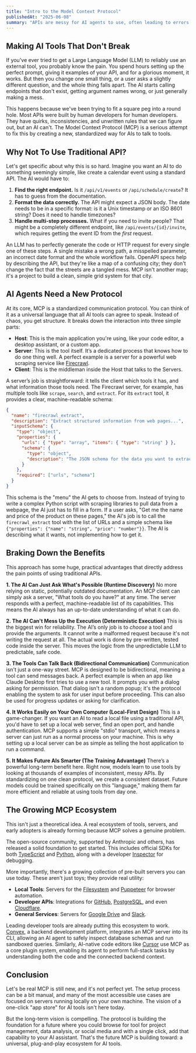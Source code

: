 ```yaml
---
title: "Intro to the Model Context Protocol"
publishedAt: "2025-06-08"
summary: "APIs are messy for AI agents to use, often leading to errors. The Model Context Protocol (MCP) is a new standard designed to fix this by creating a reliable way for AIs to use tools. Here’s a simple breakdown of what it is, why it matters, and how it works."
---
```


## Making AI Tools That Don't Break

If you've ever tried to get a Large Language Model (LLM) to reliably use an external tool, you probably know the pain. You spend hours setting up the perfect prompt, giving it examples of your API, and for a glorious moment, it works. But then you change one small thing, or a user asks a slightly different question, and the whole thing falls apart. The AI starts calling endpoints that don't exist, getting argument names wrong, or just generally making a mess.

This happens because we've been trying to fit a square peg into a round hole. Most APIs were built by human developers for human developers. They have quirks, inconsistencies, and unwritten rules that we can figure out, but an AI can't. The Model Context Protocol (MCP) is a serious attempt to fix this by creating a new, standardized way for AIs to talk to tools.

## Why Not To Use Traditional API?

Let's get specific about why this is so hard. Imagine you want an AI to do something seemingly simple, like create a calendar event using a standard API. The AI would have to:

1.  **Find the right endpoint.** Is it `/api/v1/events` or `/api/schedule/create`? It has to guess from the documentation.
2.  **Format the data correctly.** The API might expect a JSON body. The date needs to be in a specific format: is it a Unix timestamp or an ISO 8601 string? Does it need to handle timezones?
3.  **Handle multi-step processes.** What if you need to invite people? That might be a completely different endpoint, like `/api/events/{id}/invite`, which requires getting the event ID from the _first_ request.

An LLM has to perfectly generate the code or HTTP request for every single one of these steps. A single mistake a wrong path, a misspelled parameter, an incorrect date format and the whole workflow fails. OpenAPI specs help by describing the API, but they're like a map of a confusing city; they don't change the fact that the streets are a tangled mess. MCP isn't another map; it's a project to build a clean, simple grid system for that city.

## AI Agents Need a New Protocol

At its core, MCP is a standardized communication protocol. You can think of it as a universal language that all AI tools can agree to speak. Instead of chaos, you get structure. It breaks down the interaction into three simple parts:

- **Host**: This is the main application you're using, like your code editor, a desktop assistant, or a custom app.
- **Server**: This is the tool itself. It’s a dedicated process that knows how to do one thing well. A perfect example is a server for a powerful web scraping service like [Firecrawl](https://github.com/mendableai/firecrawl-mcp-server).
- **Client**: This is the middleman inside the Host that talks to the Servers.

A server’s job is straightforward: it tells the client which tools it has, and what information those tools need. The Firecrawl server, for example, has multiple tools like `scrape`, `search`, and `extract`. For its `extract` tool, it provides a clear, machine-readable schema:

```json
{
  "name": "firecrawl_extract",
  "description": "Extract structured information from web pages...",
  "inputSchema": {
    "type": "object",
    "properties": {
      "urls": { "type": "array", "items": { "type": "string" } },
      "schema": {
        "type": "object",
        "description": "The JSON schema for the data you want to extract."
      }
    },
    "required": ["urls", "schema"]
  }
}
```

This schema is the "menu" the AI gets to choose from. Instead of trying to write a complex Python script with scraping libraries to pull data from a webpage, the AI just has to fill in a form. If a user asks, "Get me the name and price of the product on these pages," the AI's job is to call the `firecrawl_extract` tool with the list of URLs and a simple schema like `{"properties": {"name": "string", "price": "number"}}`. The AI is describing what it wants, not implementing how to get it.

## Braking Down the Benefits

This approach has some huge, practical advantages that directly address the pain points of using traditional APIs.

**1. The AI Can Just Ask What's Possible (Runtime Discovery)**
No more relying on static, potentially outdated documentation. An MCP client can simply ask a server, "What tools do you have?" at any time. The server responds with a perfect, machine-readable list of its capabilities. This means the AI always has an up-to-date understanding of what it can do.

**2. The AI Can't Mess Up the Execution (Deterministic Execution)**
This is the biggest win for reliability. The AI’s only job is to _choose_ a tool and provide the arguments. It cannot write a malformed request because it's not writing the request at all. The actual work is done by pre-written, tested code inside the server. This moves the logic from the unpredictable LLM to predictable, safe code.

**3. The Tools Can Talk Back (Bidirectional Communication)**
Communication isn't just a one-way street. MCP is designed to be bidirectional, meaning a tool can send messages back. A perfect example is when an app like Claude Desktop first tries to use a new tool. It prompts you with a dialog asking for permission. That dialog isn't a random popup; it's the protocol enabling the system to ask for user input before proceeding. This can also be used for progress updates or asking for clarification.

**4. It Works Easily on Your Own Computer (Local-First Design)**
This is a game-changer. If you want an AI to read a local file using a traditional API, you'd have to set up a local web server, find an open port, and handle authentication. MCP supports a simple "stdio" transport, which means a server can just run as a normal process on your machine. This is why setting up a local server can be as simple as telling the host application to run a command.

**5. It Makes Future AIs Smarter (The Training Advantage)**
There’s a powerful long-term benefit here. Right now, models learn to use tools by looking at thousands of examples of inconsistent, messy APIs. By standardizing on one clean protocol, we create a consistent dataset. Future models could be trained specifically on this "language," making them far more efficient and reliable at using tools from day one.

## The Growing MCP Ecosystem

This isn't just a theoretical idea. A real ecosystem of tools, servers, and early adopters is already forming because MCP solves a genuine problem.

The open-source community, supported by Anthropic and others, has released a solid foundation to get started. This includes official SDKs for both [TypeScript](https://github.com/modelcontextprotocol/typescript-sdk) and [Python](https://github.com/modelcontextprotocol/python-sdk), along with a developer [Inspector](https://github.com/modelcontextprotocol/inspector) for debugging.

More importantly, there's a growing collection of pre-built servers you can use today. These aren't just toys; they provide real utility:

- **Local Tools**: Servers for the [Filesystem](https://github.com/modelcontextprotocol/servers/tree/main/src/filesystem) and [Puppeteer](https://github.com/modelcontextprotocol/servers/tree/main/src/puppeteer) for browser automation.
- **Developer APIs**: Integrations for [GitHub](https://github.com/modelcontextprotocol/servers/tree/main/src/github), [PostgreSQL](https://github.com/modelcontextprotocol/servers/tree/main/src/postgres), and even [Cloudflare](https://github.com/cloudflare/mcp-server-cloudflare).
- **General Services**: Servers for [Google Drive](https://github.com/modelcontextprotocol/servers/tree/main/src/gdrive) and [Slack](https://github.com/modelcontextprotocol/servers/tree/main/src/slack).

Leading developer tools are already putting this ecosystem to work. [Convex](https://www.convex.dev/blog/convex-mcp-server), a backend development platform, integrates an MCP server into its CLI, allowing an AI agent to safely inspect database schemas and run sandboxed queries. Similarly, AI-native code editors like [Cursor](https://cursor.sh/docs/mcp) use MCP as a core plugin system, enabling its agent to perform full-stack tasks by understanding both the code and the connected backend context.

## Conclusion

Let's be real MCP is still new, and it's not perfect yet. The setup process can be a bit manual, and many of the most accessible use cases are focused on servers running locally on your own machine. The vision of a one-click "app store" for AI tools isn't here today.

But the long-term vision is compelling. The protocol is building the foundation for a future where you could browse for tool for project management, data analysis, or social media and with a single click, add that capability to your AI assistant. That's the future MCP is building toward: a universal, plug-and-play ecosystem for AI tools.
